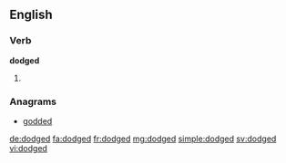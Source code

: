 ==English==

===Verb===
'''dodged'''

# {{past of|dodge}}

===Anagrams===
* [[godded#English|godded]]

[[de:dodged]]
[[fa:dodged]]
[[fr:dodged]]
[[mg:dodged]]
[[simple:dodged]]
[[sv:dodged]]
[[vi:dodged]]